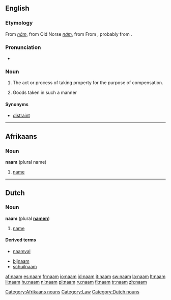 ==English==

===Etymology===
From {{etyl|ang}} ''[[nám]]'', from Old Norse ''[[nám]]'', from From {{proto|Germanic|nimman|take|lang=ang}}, probably from {{proto|Indo-European|nem-|take|lang=ang}}.

===Pronunciation===
* {{IPA|/nɑːm/}}

===Noun===
{{en-noun|-}}

# {{context|obsolete|legal}} The act or process of taking property for the purpose of compensation.
# {{context|obsolete|legal}} Goods taken in such a manner

====Synonyms====
* [[distraint]]

----

==Afrikaans==

===Noun===
'''naam''' (plural name)

# [[name]]

[[Category:Afrikaans nouns]]
[[Category:Law]]

----

==Dutch==

===Noun===
'''naam''' {{m}} (plural '''[[namen]]''')

# [[name]]

====Derived terms====
<!-- naam* -->
* [[naamval]]
<!-- *naam -->
* [[bijnaam]]
* [[schuilnaam]]

[[Category:Dutch nouns]]

[[af:naam]]
[[es:naam]]
[[fr:naam]]
[[io:naam]]
[[id:naam]]
[[it:naam]]
[[sw:naam]]
[[la:naam]]
[[lt:naam]]
[[li:naam]]
[[hu:naam]]
[[nl:naam]]
[[pl:naam]]
[[ru:naam]]
[[fi:naam]]
[[tr:naam]]
[[zh:naam]]